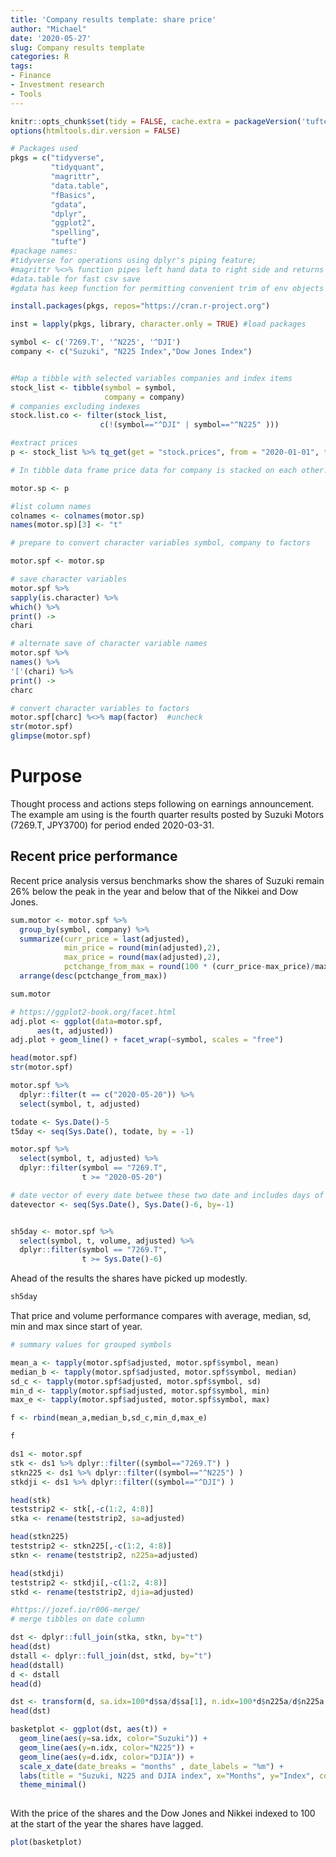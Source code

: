 ```yaml
---
title: 'Company results template: share price'
author: "Michael"
date: '2020-05-27'
slug: Company results template
categories: R
tags:
- Finance
- Investment research
- Tools
---
```


```r
knitr::opts_chunk$set(tidy = FALSE, cache.extra = packageVersion('tufte'))
options(htmltools.dir.version = FALSE)
```

```r
# Packages used
pkgs = c("tidyverse", 
         "tidyquant", 
         "magrittr", 
         "data.table", 
         "fBasics", 
         "gdata",
         "dplyr",
         "ggplot2",
         "spelling",
         "tufte") 
#package names: 
#tidyverse for operations using dplyr's piping feature; 
#magrittr %<>% function pipes left hand data to right side and returns result to left hand overwriting original contents on left hand
#data.table for fast csv save
#gdata has keep function for permitting convenient trim of env objects with sure=TRUE

install.packages(pkgs, repos="https://cran.r-project.org")

inst = lapply(pkgs, library, character.only = TRUE) #load packages

```

```r
symbol <- c('7269.T', '^N225', '^DJI')
company <- c("Suzuki", "N225 Index","Dow Jones Index")


#Map a tibble with selected variables companies and index items
stock_list <- tibble(symbol = symbol,
                     company = company)
# companies excluding indexes
stock.list.co <- filter(stock_list, 
                    c(!(symbol=="^DJI" | symbol=="^N225" )))

```

```r

#extract prices
p <- stock_list %>% tq_get(get = "stock.prices", from = "2020-01-01", to = Sys.Date())

# In tibble data frame price data for company is stacked on each other.  
```

```r

motor.sp <- p

#list column names
colnames <- colnames(motor.sp)
names(motor.sp)[3] <- "t"

# prepare to convert character variables symbol, company to factors

motor.spf <- motor.sp

# save character variables
motor.spf %>%
sapply(is.character) %>%
which() %>%
print() ->
chari

# alternate save of character variable names
motor.spf %>%
names() %>%
'['(chari) %>%
print() ->
charc

# convert character variables to factors
motor.spf[charc] %<>% map(factor)  #uncheck
str(motor.spf)
glimpse(motor.spf)

```

# Purpose

Thought process and actions steps following on earnings announcement. The example am using is the fourth quarter results posted by Suzuki Motors (7269.T, JPY3700) for period ended 2020-03-31.

## Recent price performance

Recent price analysis versus benchmarks show the shares of Suzuki remain 26% below the peak in the year and below that of the Nikkei and Dow Jones.   

```r
sum.motor <- motor.spf %>%
  group_by(symbol, company) %>%
  summarize(curr_price = last(adjusted), 
            min_price = round(min(adjusted),2), 
            max_price = round(max(adjusted),2),
            pctchange_from_max = round(100 * (curr_price-max_price)/max_price)) %>%
  arrange(desc(pctchange_from_max))

sum.motor

```

```r

# https://ggplot2-book.org/facet.html
adj.plot <- ggplot(data=motor.spf, 
      aes(t, adjusted))
adj.plot + geom_line() + facet_wrap(~symbol, scales = "free")

```
```r

head(motor.spf)
str(motor.spf)

motor.spf %>%
  dplyr::filter(t == c("2020-05-20")) %>%
  select(symbol, t, adjusted)

todate <- Sys.Date()-5
t5day <- seq(Sys.Date(), todate, by = -1)

motor.spf %>%
  select(symbol, t, adjusted) %>%
  dplyr::filter(symbol == "7269.T",
                t >= "2020-05-20")

# date vector of every date betwee these two date and includes days of no shares
datevector <- seq(Sys.Date(), Sys.Date()-6, by=-1)


sh5day <- motor.spf %>%
  select(symbol, t, volume, adjusted) %>%
  dplyr::filter(symbol == "7269.T",
                t >= Sys.Date()-6)

```

Ahead of the results the shares have picked up modestly. 

```r
sh5day
```

That price and volume performance compares with average, median, sd, min and max since start of year. 

```r

# summary values for grouped symbols

mean_a <- tapply(motor.spf$adjusted, motor.spf$symbol, mean)
median_b <- tapply(motor.spf$adjusted, motor.spf$symbol, median)
sd_c <- tapply(motor.spf$adjusted, motor.spf$symbol, sd)
min_d <- tapply(motor.spf$adjusted, motor.spf$symbol, min)
max_e <- tapply(motor.spf$adjusted, motor.spf$symbol, max)

f <- rbind(mean_a,median_b,sd_c,min_d,max_e)

```

```r
f
```

```r

ds1 <- motor.spf
stk <- ds1 %>% dplyr::filter((symbol=="7269.T") )
stkn225 <- ds1 %>% dplyr::filter((symbol=="^N225") )
stkdji <- ds1 %>% dplyr::filter((symbol=="^DJI") )

head(stk)
teststrip2 <- stk[,-c(1:2, 4:8)]
stka <- rename(teststrip2, sa=adjusted)

head(stkn225)
teststrip2 <- stkn225[,-c(1:2, 4:8)]
stkn <- rename(teststrip2, n225a=adjusted)

head(stkdji)
teststrip2 <- stkdji[,-c(1:2, 4:8)]
stkd <- rename(teststrip2, djia=adjusted)

#https://jozef.io/r006-merge/
# merge tibbles on date column

dst <- dplyr::full_join(stka, stkn, by="t")
head(dst)
dstall <- dplyr::full_join(dst, stkd, by="t")
head(dstall)
d <- dstall
head(d)

dst <- transform(d, sa.idx=100*d$sa/d$sa[1], n.idx=100*d$n225a/d$n225a[1], d.idx=100*d$djia/d$djia[1])
head(dst)

```

```r
basketplot <- ggplot(dst, aes(t)) +
  geom_line(aes(y=sa.idx, color="Suzuki")) + 
  geom_line(aes(y=n.idx, color="N225")) +
  geom_line(aes(y=d.idx, color="DJIA")) +
  scale_x_date(date_breaks = "months" , date_labels = "%m") +
  labs(title = "Suzuki, N225 and DJIA index", x="Months", y="Index", color="legend") +
  theme_minimal()
  
```

With the price of the shares and the Dow Jones and Nikkei indexed to 100 at the start of the year the shares have lagged.  

```r
plot(basketplot)
```